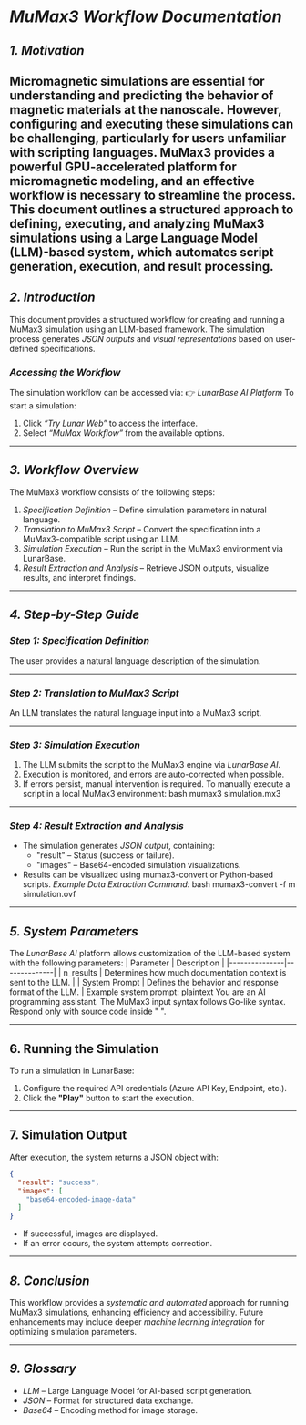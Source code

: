 # *MuMax3 Workflow Documentation*
## *1. Motivation* 
Micromagnetic simulations are essential for understanding and predicting the behavior of magnetic materials at the nanoscale. However, configuring and executing these simulations can be challenging, particularly for users unfamiliar with scripting languages. MuMax3 provides a powerful GPU-accelerated platform for micromagnetic modeling, and an effective workflow is necessary to streamline the process.
This document outlines a structured approach to defining, executing, and analyzing MuMax3 simulations using a Large Language Model (LLM)-based system, which automates script generation, execution, and result processing.
---
## *2. Introduction*

This document provides a structured workflow for creating and running a MuMax3 simulation using an LLM-based framework. The simulation process generates *JSON outputs* and *visual representations* based on user-defined specifications.

### *Accessing the Workflow* 

The simulation workflow can be accessed via:
:point_right: *LunarBase AI Platform*
To start a simulation:
1. Click *“Try Lunar Web”* to access the interface.
2. Select *“MuMax Workflow”* from the available options.
---

## *3. Workflow Overview* 

The MuMax3 workflow consists of the following steps:
1. *Specification Definition* – Define simulation parameters in natural language.
2. *Translation to MuMax3 Script* – Convert the specification into a MuMax3-compatible script using an LLM.
3. *Simulation Execution* – Run the script in the MuMax3 environment via LunarBase.
4. *Result Extraction and Analysis* – Retrieve JSON outputs, visualize results, and interpret findings.

---

## *4. Step-by-Step Guide* 
### *Step 1: Specification Definition* 

The user provides a natural language description of the simulation.

---

### *Step 2: Translation to MuMax3 Script* 
An LLM translates the natural language input into a MuMax3 script.

---

### *Step 3: Simulation Execution* 

1. The LLM submits the script to the MuMax3 engine via *LunarBase AI*.
2. Execution is monitored, and errors are auto-corrected when possible.
3. If errors persist, manual intervention is required.
To manually execute a script in a local MuMax3 environment:
bash
mumax3 simulation.mx3

---

### *Step 4: Result Extraction and Analysis* 
- The simulation generates *JSON output*, containing:
  - "result" – Status (success or failure).
  - "images" – Base64-encoded simulation visualizations.
- Results can be visualized using mumax3-convert or Python-based scripts.
*Example Data Extraction Command:*
bash
mumax3-convert -f m simulation.ovf

---

## *5. System Parameters* 
The *LunarBase AI* platform allows customization of the LLM-based system with the following parameters:
| Parameter      | Description  |
|---------------|--------------|
| n_results   | Determines how much documentation context is sent to the LLM. |
| System Prompt | Defines the behavior and response format of the LLM. |
Example system prompt:
plaintext
You are an AI programming assistant. The MuMax3 input syntax follows Go-like syntax. Respond only with source code inside "
".

---

## **6. Running the Simulation**  
To run a simulation in LunarBase:  
1. Configure the required API credentials (Azure API Key, Endpoint, etc.).  
2. Click the **"Play"** button to start the execution.  

---

## **7. Simulation Output**  
After execution, the system returns a JSON object with:  

```json
{
  "result": "success",
  "images": [
    "base64-encoded-image-data"
  ]
}
```
- If successful, images are displayed.
- If an error occurs, the system attempts correction.
---

## *8. Conclusion*

This workflow provides a *systematic and automated* approach for running MuMax3 simulations, enhancing efficiency and accessibility. Future enhancements may include deeper *machine learning integration* for optimizing simulation parameters.

---

## *9. Glossary*

- *LLM* – Large Language Model for AI-based script generation.
- *JSON* – Format for structured data exchange.
- *Base64* – Encoding method for image storage.